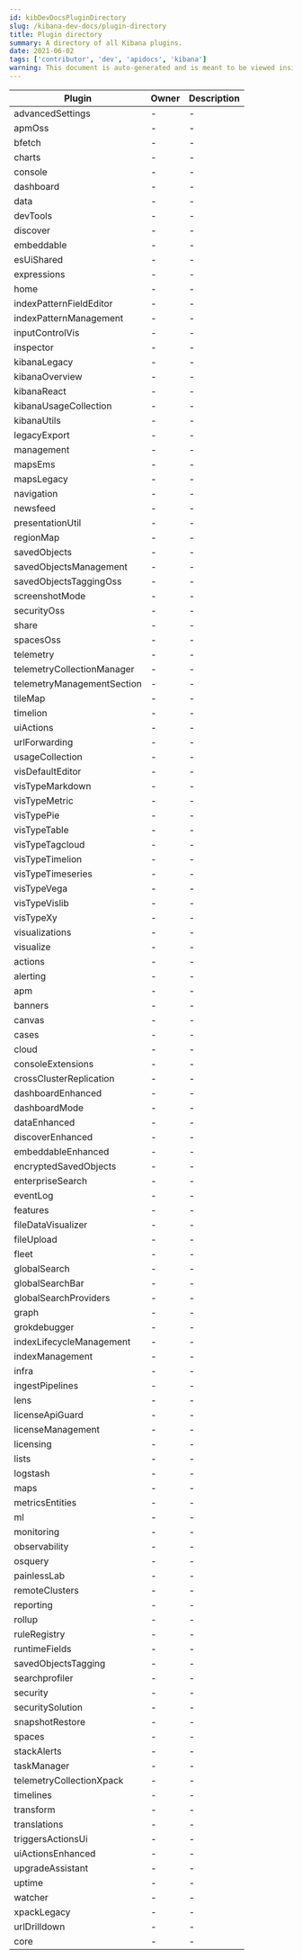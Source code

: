 ```yaml
---
id: kibDevDocsPluginDirectory
slug: /kibana-dev-docs/plugin-directory
title: Plugin directory
summary: A directory of all Kibana plugins.
date: 2021-06-02
tags: ['contributor', 'dev', 'apidocs', 'kibana']
warning: This document is auto-generated and is meant to be viewed inside our experimental, new docs system.
---
```




| Plugin | Owner | Description |
| ---------------|-----------|-----------|
| advancedSettings | - | - |
| apmOss | - | - |
| bfetch | - | - |
| charts | - | - |
| console | - | - |
| dashboard | - | - |
| data | - | - |
| devTools | - | - |
| discover | - | - |
| embeddable | - | - |
| esUiShared | - | - |
| expressions | - | - |
| home | - | - |
| indexPatternFieldEditor | - | - |
| indexPatternManagement | - | - |
| inputControlVis | - | - |
| inspector | - | - |
| kibanaLegacy | - | - |
| kibanaOverview | - | - |
| kibanaReact | - | - |
| kibanaUsageCollection | - | - |
| kibanaUtils | - | - |
| legacyExport | - | - |
| management | - | - |
| mapsEms | - | - |
| mapsLegacy | - | - |
| navigation | - | - |
| newsfeed | - | - |
| presentationUtil | - | - |
| regionMap | - | - |
| savedObjects | - | - |
| savedObjectsManagement | - | - |
| savedObjectsTaggingOss | - | - |
| screenshotMode | - | - |
| securityOss | - | - |
| share | - | - |
| spacesOss | - | - |
| telemetry | - | - |
| telemetryCollectionManager | - | - |
| telemetryManagementSection | - | - |
| tileMap | - | - |
| timelion | - | - |
| uiActions | - | - |
| urlForwarding | - | - |
| usageCollection | - | - |
| visDefaultEditor | - | - |
| visTypeMarkdown | - | - |
| visTypeMetric | - | - |
| visTypePie | - | - |
| visTypeTable | - | - |
| visTypeTagcloud | - | - |
| visTypeTimelion | - | - |
| visTypeTimeseries | - | - |
| visTypeVega | - | - |
| visTypeVislib | - | - |
| visTypeXy | - | - |
| visualizations | - | - |
| visualize | - | - |
| actions | - | - |
| alerting | - | - |
| apm | - | - |
| banners | - | - |
| canvas | - | - |
| cases | - | - |
| cloud | - | - |
| consoleExtensions | - | - |
| crossClusterReplication | - | - |
| dashboardEnhanced | - | - |
| dashboardMode | - | - |
| dataEnhanced | - | - |
| discoverEnhanced | - | - |
| embeddableEnhanced | - | - |
| encryptedSavedObjects | - | - |
| enterpriseSearch | - | - |
| eventLog | - | - |
| features | - | - |
| fileDataVisualizer | - | - |
| fileUpload | - | - |
| fleet | - | - |
| globalSearch | - | - |
| globalSearchBar | - | - |
| globalSearchProviders | - | - |
| graph | - | - |
| grokdebugger | - | - |
| indexLifecycleManagement | - | - |
| indexManagement | - | - |
| infra | - | - |
| ingestPipelines | - | - |
| lens | - | - |
| licenseApiGuard | - | - |
| licenseManagement | - | - |
| licensing | - | - |
| lists | - | - |
| logstash | - | - |
| maps | - | - |
| metricsEntities | - | - |
| ml | - | - |
| monitoring | - | - |
| observability | - | - |
| osquery | - | - |
| painlessLab | - | - |
| remoteClusters | - | - |
| reporting | - | - |
| rollup | - | - |
| ruleRegistry | - | - |
| runtimeFields | - | - |
| savedObjectsTagging | - | - |
| searchprofiler | - | - |
| security | - | - |
| securitySolution | - | - |
| snapshotRestore | - | - |
| spaces | - | - |
| stackAlerts | - | - |
| taskManager | - | - |
| telemetryCollectionXpack | - | - |
| timelines | - | - |
| transform | - | - |
| translations | - | - |
| triggersActionsUi | - | - |
| uiActionsEnhanced | - | - |
| upgradeAssistant | - | - |
| uptime | - | - |
| watcher | - | - |
| xpackLegacy | - | - |
| urlDrilldown | - | - |
| core | - | - |